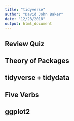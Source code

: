 ```yaml
---
title: "tidyverse"
author: "David John Baker"
date: "12/23/2018"
output: html_document
---
```


## Review Quiz

## Theory of Packages

## tidyverse + tidydata

## Five Verbs

## ggplot2 